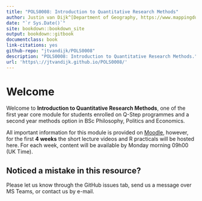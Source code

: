 ```yaml
--- 
title: "POLS0008: Introduction to Quantitative Research Methods"
author: Justin van Dijk^[Department of Geography, https://www.mappingdutchman.com/], Stephen Jivraj^[Institute of Epidemiology and Health Care, https://www.ucl.ac.uk/q-step/stephen-jivraj], and James Cheshire^[Department of Geography, http://jcheshire.com]
date: "`r Sys.Date()`"
site: bookdown::bookdown_site
output: bookdown::gitbook
documentclass: book
link-citations: yes
github-repo: "jtvandijk/POLS0008"
description: "POLS0008: Introduction to Quantitative Research Methods."
url: 'https\://jtvandijk.github.io/POLS0008/'
---
```


# Welcome {-}

Welcome to **Introduction to Quantitative Research Methods**, one of the first year core module for students enrolled on Q-Step programmes and a second year methods option in BSc Philosophy, Politics and Economics. 

All important information for this module is provided on [Moodle](https://moodle.ucl.ac.uk/), however, for the first **4 weeks** the short lecture videos and R practicals will be hosted here. For each week, content will be  available by Monday morning 09h00 (UK Time).

## Noticed a mistake in this resource? {-}
Please let us know through the GitHub issues tab, send us a message over MS Teams, or contact us by e-mail.

